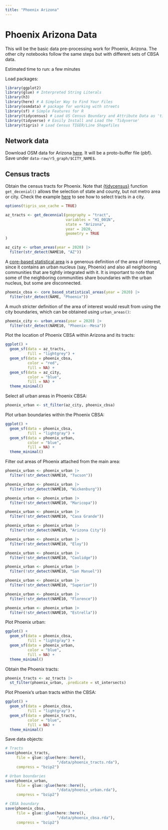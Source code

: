 ```yaml
---
title: "Phoenix Arizona"
---
```


# Phoenix Arizona Data

This will be the basic data pre-processing work for Phoenix, Arizona. The other city notebooks follow the same steps but with different sets of CBSA data.

Estimated time to run: a few minutes

Load packages:

```r
library(ggplot2)
library(glue) # Interpreted String Literals
library(h3)
library(here) # A Simpler Way to Find Your Files
library(osmdata) # package for working with streets
library(sf) # Simple Features for R
library(tidycensus) # Load US Census Boundary and Attribute Data as 'tidyverse' and 'sf'-Ready Data Frames
library(tidyverse) # Easily Install and Load the 'Tidyverse'
library(tigris) # Load Census TIGER/Line Shapefiles
```

## Network data

Download OSM data for Arizona [here](https://download.geofabrik.de/north-america/us/arizona.html). It will be a proto-buffer file (pbf). Save under `data-raw/r5_graph/$CITY_NAME$`.

## Census tracts

Obtain the census tracts for Phoenix. Note that [{tidycensus}](https://walker-data.com/tidycensus/) function `get_decenial()` allows the selection of state and county, but not metro area or city. Check the example [here](https://walker-data.com/census-r/spatial-analysis-with-us-census-data.html#identifying-geometries-within-a-metropolitan-area) to see how to select tracts in a city.

```r
options(tigris_use_cache = TRUE)

az_tracts <- get_decennial(geography = "tract",
                           variables = "H1_001N",
                           state = "Arizona",
                           year = 2020,
                           geometry = TRUE
)

az_city <- urban_areas(year = 2020) |> 
  filter(str_detect(NAME10, "AZ"))
```

A [core-based statistical area](https://en.wikipedia.org/wiki/Core-based_statistical_area) is a generous definition of the area of interest, since it contains an urban nucleus (say, Phoenix) and also all neighboring communities that are tightly integrated with it. It is important to note that some of the neighboring communities share boundaries with the urban nucleus, but some are disconnected.

```r
phoenix_cbsa <- core_based_statistical_areas(year = 2020) |>
  filter(str_detect(NAME, "Phoenix"))
```

A much stricter definition of the area of interest would result from using the city boundaries, which can be obtained using `urban_areas()`:

```r
phoenix_city <- urban_areas(year = 2020) |> 
  filter(str_detect(NAME10, "Phoenix--Mesa"))
```

Plot the location of Phoenix CBSA within Arizona and its tracts:

```r
ggplot() +
  geom_sf(data = az_tracts,
          fill = "lightgrey") +
  geom_sf(data = phoenix_cbsa,
          color = "red",
          fill = NA) +
  geom_sf(data = az_city,
          color = "blue",
          fill = NA) +
  theme_minimal()
```

Select all urban areas in Phoenix CBSA:

```r
phoenix_urban <- st_filter(az_city, phoenix_cbsa)
```

Plot urban boundaries within the Phoenix CBSA:

```r
ggplot() +
  geom_sf(data = phoenix_cbsa,
          fill = "lightgray") +
  geom_sf(data = phoenix_urban,
          color = "blue",
          fill = NA) +
  theme_minimal()
```

Filter out areas of Phoenix attached from the main area:

```r
phoenix_urban <- phoenix_urban |>
  filter(!str_detect(NAME10, "Tucson"))

phoenix_urban <- phoenix_urban |>
  filter(!str_detect(NAME10, "Wickenburg"))

phoenix_urban <- phoenix_urban |>
  filter(!str_detect(NAME10, "Maricopa"))

phoenix_urban <- phoenix_urban |>
  filter(!str_detect(NAME10, "Casa Grande"))

phoenix_urban <- phoenix_urban |>
  filter(!str_detect(NAME10, "Arizona City"))

phoenix_urban <- phoenix_urban |>
  filter(!str_detect(NAME10, "Eloy"))

phoenix_urban <- phoenix_urban |>
  filter(!str_detect(NAME10, "Coolidge"))

phoenix_urban <- phoenix_urban |>
  filter(!str_detect(NAME10, "San Manuel"))

phoenix_urban <- phoenix_urban |>
  filter(!str_detect(NAME10, "Superior"))

phoenix_urban <- phoenix_urban |>
  filter(!str_detect(NAME10, "Florence"))

phoenix_urban <- phoenix_urban |>
  filter(!str_detect(NAME10, "Estrella"))
```

Plot Phoenix urban:
```r
ggplot() +
  geom_sf(data = phoenix_cbsa,
          fill = "lightgray") +
  geom_sf(data = phoenix_urban,
          color = "blue",
          fill = NA) +
  theme_minimal()
```


Obtain the Phoenix tracts:

```r
phoenix_tracts <- az_tracts |>
  st_filter(phoenix_urban, .predicate = st_intersects)
```

Plot Phoenix's urban tracts within the CBSA:

```r
ggplot() +
  geom_sf(data = phoenix_cbsa,
          fill = "lightgray") +
  geom_sf(data = phoenix_tracts,
          color = "blue",
          fill = NA) +
  theme_minimal()
```

<!--
## Geohashes

Use the coordinates of the centroid of Phoenix CBSA to obtain h3 polygons:

```r
coords <- st_centroid(phoenix_cbsa) |>
  st_coordinates()

print(coords)
```


```r
phoenix_tracts <- az_tracts |>
  st_intersection(phoenix_urban)
```

Retrieve h3 geohashing at a resolution of 4 to identify Phoenix:

```r
phoenix_h3 <- geo_to_h3(c(rev(coords)),
                             res = 4) |>

# nashville coordinates were taken from the generated coords in the chunk above (but the order is reversed).
  
    k_ring(2)

# k_ring sets the number of h3 rings to generate around the initial h3 point, typically 2 or 3 are required depending on the CBSA. 

ggplot() + 
  geom_sf(data = (h3_to_geo_boundary_sf(phoenix_h3)),
          aes(fill = h3_index)) +
    geom_sf(data = phoenix_cbsa,
          color = "red",
          fill = NA) +
  geom_sf(data = phoenix_urban,
          color = "blue",
          fill = NA) +
  theme_minimal()

print.listof(h3_to_geo_boundary_sf(phoenix_h3))
```

Keep only the h3 indices that overlap with urban Phoenix (but discard any that overlap 0-10%):

```r
phoenix_h3 = c("8448e97ffffffff", "8448ebbffffffff", "8429b6dffffffff", "8429b69ffffffff", "8448eb9ffffffff", "8448eb1ffffffff", "8448eb3ffffffff", "8429b65ffffffff", "8429b61ffffffff")

# phoenix_h3 = c("8448e97ffffffff", "8448e95ffffffff", "8448ebbffffffff", "8429b6dffffffff", "8429b69ffffffff", "8448e83ffffffff", "8448eb9ffffffff", "8448eb1ffffffff", "8448eb3ffffffff",
# "8429b65ffffffff", "8429b6bffffffff", "8448e81ffffffff", "8448e87ffffffff", "8448e8dffffffff", "8448e85ffffffff", "8448eabffffffff")

# take the h3 list and count which ones need to be included (going in a spiral from the center point)
```

Plot kept indices:
```r
ggplot() + 
  geom_sf(data = h3_to_geo_boundary_sf(phoenix_h3),
          aes(fill = h3_index)) +
  geom_sf(data = phoenix_cbsa,
          color = "red",
          fill = NA) +
  geom_sf(data = phoenix_urban,
          color = "blue",
          fill = NA) +
  theme_minimal()
```

Obtain children hashes at a higher resolution (8):

```r
phoenix_h3_res6 <- phoenix_h3 |> 
  purrr::map(\(x) h3_to_children(x, res = 6)) |>
  unlist()
```

Choose only hexagons that touch urban Phoenix:

```r
phoenix_h3_res6 <- h3_to_geo_boundary_sf(phoenix_h3_res6) |>
  st_transform(crs = st_crs(phoenix_urban)) |>
  st_intersection(phoenix_urban)

phoenix_h3_res6 <- phoenix_h3_res6 |> 
  pull(h3_index)
```

Plot resolution 8 hashes within Phoenix:

```r
ggplot() + 
  geom_sf(data = h3_to_geo_boundary_sf(phoenix_h3_res6)) +
  geom_sf(data = phoenix_cbsa,
          color = "red",
          fill = NA) +
  geom_sf(data = phoenix_urban,
          color = "blue",
          fill = NA) +
  theme_minimal()
```

The area of these polygons is quite large for the purpose of routing by walking:
```r
h3_to_geo_boundary_sf(phoenix_h3_res6) |>
  st_area()
```

We aim to have smaller polygons for this. Resolution 13 is appropriate, as shown in this sample:
```r
phoenix_h3_res13 <- phoenix_h3_res6[1] |> 
  purrr::map(\(x) h3_to_children(x, res = 13)) |>
  unlist()
```


Obtain a sample children at resolution 13 (average area is \~50.71 $m^2$):
```r
h3_to_geo_boundary_sf(phoenix_h3_res13) |>
  st_area() |> summary()
```

**Do not save the h3 geohashes at resolution 13: too heavy. Instead save the geohashes at resolution 6 and obtain resolution 13 when needed.**
-->

Save data objects:
```r
# Tracts
save(phoenix_tracts, 
     file = glue::glue(here::here(),
                       "/data/phoenix_tracts.rda"),
     compress = "bzip2")

# Urban boundaries
save(phoenix_urban, 
     file = glue::glue(here::here(),
                       "/data/phoenix_urban.rda"),
     compress = "bzip2")

# CBSA boundary
save(phoenix_cbsa, 
     file = glue::glue(here::here(),
                       "/data/phoenix_cbsa.rda"),
     compress = "bzip2")
```
